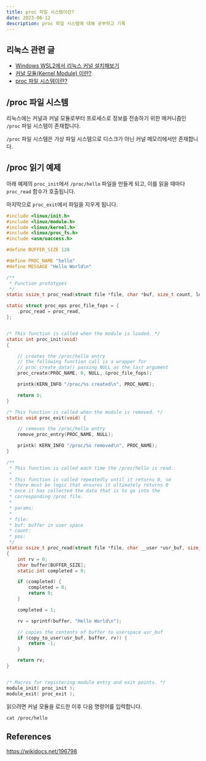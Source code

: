 ```yaml
---
title: proc 파일 시스템이란?
date: 2023-06-12
description: proc 파일 시스템에 대해 공부하고 기록
---
```


## 리눅스 관련 글

- [Windows WSL2에서 리눅스 커널 설치해보기](https://blog-gray-omega-81.vercel.app/blog/20230610-wsl-linux-kernel)
- [커널 모듈(Kernel Module) 이란?](https://blog-gray-omega-81.vercel.app/blog/20230611-what-is-kernel-module)
- [proc 파일 시스템이란?](https://blog-gray-omega-81.vercel.app/blog/20230612-what-is-proc)

## /proc 파일 시스템

리눅스에는 커널과 커널 모듈로부터 프로세스로 정보를 전송하기 위한 메커니즘인 `/proc` 파일 시스템이 존재합니다.

`/proc` 파일 시스템은 가상 파일 시스템으로 디스크가 아닌 커널 메모리에서만 존재합니다.

## /proc 읽기 예제

아래 예제의 `proc_init`에서 `/proc/hello` 파일을 만들게 되고, 이를 읽을 때마다 `proc_read` 함수가 호출됩니다.

마지막으로 `proc_exit`에서 파일을 지우게 됩니다.

```c:hello.c
#include <linux/init.h>
#include <linux/module.h>
#include <linux/kernel.h>
#include <linux/proc_fs.h>
#include <asm/uaccess.h>

#define BUFFER_SIZE 128

#define PROC_NAME "hello"
#define MESSAGE "Hello World\n"

/**
 * Function prototypes
 */
static ssize_t proc_read(struct file *file, char *buf, size_t count, loff_t *pos);

static struct proc_ops proc_file_fops = {
	.proc_read = proc_read,
};


/* This function is called when the module is loaded. */
static int proc_init(void)
{

	// creates the /proc/hello entry
	// the following function call is a wrapper for
	// proc_create_data() passing NULL as the last argument
	proc_create(PROC_NAME, 0, NULL, &proc_file_fops);

	printk(KERN_INFO "/proc/%s created\n", PROC_NAME);

	return 0;
}

/* This function is called when the module is removed. */
static void proc_exit(void) {

	// removes the /proc/hello entry
	remove_proc_entry(PROC_NAME, NULL);

	printk( KERN_INFO "/proc/%s removed\n", PROC_NAME);
}

/**
 * This function is called each time the /proc/hello is read.
 *
 * This function is called repeatedly until it returns 0, so
 * there must be logic that ensures it ultimately returns 0
 * once it has collected the data that is to go into the
 * corresponding /proc file.
 *
 * params:
 *
 * file:
 * buf: buffer in user space
 * count:
 * pos:
 */
static ssize_t proc_read(struct file *file, char __user *usr_buf, size_t count, loff_t *pos)
{
	int rv = 0;
	char buffer[BUFFER_SIZE];
	static int completed = 0;

	if (completed) {
		completed = 0;
		return 0;
	}

	completed = 1;

	rv = sprintf(buffer, "Hello World\n");

	// copies the contents of buffer to userspace usr_buf
	if (copy_to_user(usr_buf, buffer, rv)) {
		return -1;
	}

	return rv;
}


/* Macros for registering module entry and exit points. */
module_init( proc_init );
module_exit( proc_exit );
```

읽으려면 커널 모듈을 로드한 이후 다음 명령어를 입력합니다.

```shell
cat /proc/hello
```

## References

https://wikidocs.net/196798

